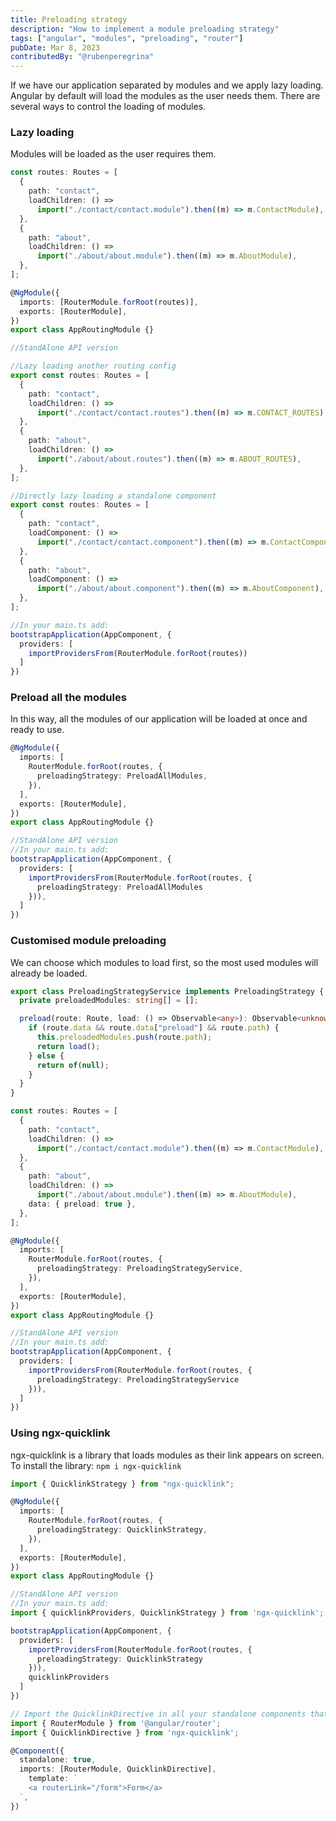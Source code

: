```yaml
---
title: Preloading strategy
description: "How to implement a module preloading strategy"
tags: ["angular", "modules", "preloading", "router"]
pubDate: Mar 8, 2023
contributedBy: "@rubenperegrina"
---
```


If we have our application separated by modules and we apply lazy loading.
Angular by default will load the modules as the user needs them.
There are several ways to control the loading of modules.

### Lazy loading

Modules will be loaded as the user requires them.

```typescript
const routes: Routes = [
  {
    path: "contact",
    loadChildren: () =>
      import("./contact/contact.module").then((m) => m.ContactModule),
  },
  {
    path: "about",
    loadChildren: () =>
      import("./about/about.module").then((m) => m.AboutModule),
  },
];

@NgModule({
  imports: [RouterModule.forRoot(routes)],
  exports: [RouterModule],
})
export class AppRoutingModule {}

//StandAlone API version

//Lazy loading another routing config
export const routes: Routes = [
  {
    path: "contact",
    loadChildren: () =>
      import("./contact/contact.routes").then((m) => m.CONTACT_ROUTES),
  },
  {
    path: "about",
    loadChildren: () =>
      import("./about/about.routes").then((m) => m.ABOUT_ROUTES),
  },
];

//Directly lazy loading a standalone component
export const routes: Routes = [
  {
    path: "contact",
    loadComponent: () =>
      import("./contact/contact.component").then((m) => m.ContactComponent),
  },
  {
    path: "about",
    loadComponent: () =>
      import("./about/about.component").then((m) => m.AboutComponent),
  },
];

//In your main.ts add:
bootstrapApplication(AppComponent, {
  providers: [
    importProvidersFrom(RouterModule.forRoot(routes))
  ]
})

```

### Preload all the modules

In this way, all the modules of our application will be loaded at once and ready to use.

```typescript
@NgModule({
  imports: [
    RouterModule.forRoot(routes, {
      preloadingStrategy: PreloadAllModules,
    }),
  ],
  exports: [RouterModule],
})
export class AppRoutingModule {}

//StandAlone API version
//In your main.ts add:
bootstrapApplication(AppComponent, {
  providers: [
    importProvidersFrom(RouterModule.forRoot(routes, {
      preloadingStrategy: PreloadAllModules
    })),
  ]
})
```

### Customised module preloading

We can choose which modules to load first, so the most used modules will already be loaded.

```typescript
export class PreloadingStrategyService implements PreloadingStrategy {
  private preloadedModules: string[] = [];

  preload(route: Route, load: () => Observable<any>): Observable<unknown> {
    if (route.data && route.data["preload"] && route.path) {
      this.preloadedModules.push(route.path);
      return load();
    } else {
      return of(null);
    }
  }
}

const routes: Routes = [
  {
    path: "contact",
    loadChildren: () =>
      import("./contact/contact.module").then((m) => m.ContactModule),
  },
  {
    path: "about",
    loadChildren: () =>
      import("./about/about.module").then((m) => m.AboutModule),
    data: { preload: true },
  },
];

@NgModule({
  imports: [
    RouterModule.forRoot(routes, {
      preloadingStrategy: PreloadingStrategyService,
    }),
  ],
  exports: [RouterModule],
})
export class AppRoutingModule {}

//StandAlone API version
//In your main.ts add:
bootstrapApplication(AppComponent, {
  providers: [
    importProvidersFrom(RouterModule.forRoot(routes, {
      preloadingStrategy: PreloadingStrategyService
    })),
  ]
})
```

### Using ngx-quicklink

ngx-quicklink is a library that loads modules as their link appears on screen.
To install the library: `npm i ngx-quicklink`

```typescript
import { QuicklinkStrategy } from "ngx-quicklink";

@NgModule({
  imports: [
    RouterModule.forRoot(routes, {
      preloadingStrategy: QuicklinkStrategy,
    }),
  ],
  exports: [RouterModule],
})
export class AppRoutingModule {}

//StandAlone API version
//In your main.ts add:
import { quicklinkProviders, QuicklinkStrategy } from 'ngx-quicklink';

bootstrapApplication(AppComponent, {
  providers: [
    importProvidersFrom(RouterModule.forRoot(routes, {
      preloadingStrategy: QuicklinkStrategy
    })),
    quicklinkProviders
  ]
})

// Import the QuicklinkDirective in all your standalone components that use preloading:
import { RouterModule } from '@angular/router';
import { QuicklinkDirective } from 'ngx-quicklink';

@Component({
  standalone: true,
  imports: [RouterModule, QuicklinkDirective],
    template: `
    <a routerLink="/form">Form</a>
  `,
})
```
